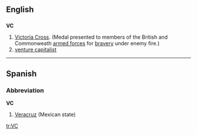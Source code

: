==English==

==={{initialism}}===
'''VC'''

# [[Victoria Cross]]. (Medal presented to members of the British and Commonweath [[armed forces]] for [[bravery]] under enemy fire.)
# [[venture capitalist]]

----

==Spanish==

===Abbreviation===
'''VC'''

# [[Veracruz]] (Mexican state)

[[tr:VC]]